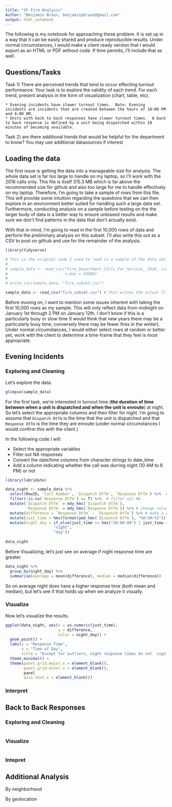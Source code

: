 ```yaml
---
title: "SF Fire Analysis"
Author: "Benjamin Braun, benjaminpbraun@gmail.com"
output: html_notebook
---
```


The following is my notebook for approaching these problem.  It is set up in a way that it can be easily shared and produce reproducible results. Under normal circumstances, I would make a client ready version that I would export as an HTML or PDF without code.  If time permits, I'll include that as well.

## Questions/Tasks

Task 1) There are perceived trends that tend to occur effecting turnout performance.  Your task is to explore the validity of each trend.  For each trend, present analysis in the form of visualization (chart, table, etc).

    * Evening incidents have slower turnout times.  Note: Evening incidents are incidents that are created between the hours of 10:00 PM and 6:00 AM.
    * Units with back to back responses have slower turnout times.  A back to back response is defined by a unit being dispatched within 10 minutes of becoming available.

Task 2) are there additional trends that would be helpful for the department to know? You may use additional datasources if interest

## Loading the data

The first issue is getting the data into a manageable size for analysis.  The whole data set is far too large to handle on my laptop, so I'll work with the 2016 calls only.  This file is itself 315.3 MB which is far above the recommended size for github and also too large for me to handle effectively on my laptop.  Therefore, I'm going to take a sample of rows from this file.  This will provide some intuition regarding the questions that we can then explore in an environment better suited for handling such a large data set.  Furthermore, conducting analysis on a sample before testing on the the larger body of data is a better way to ensure unbiased results and make sure we don't find patterns in the data that don't actually exist.

With that in mind, I'm going to read in the first 10,000 rows of data and perform the preliminary analysis on this subset.  I'll also write this out as a CSV to post on github and use for the remainder of the analysis.

```r

library(tidyverse)

# This is the original code I used to read in a sample of the data set.  I'm keeping it here for reproducibility.
# 
# sample_data <- read_csv("Fire_Department_Calls_For_Service__2016_.csv",
#                         n_max = 10000)
# 
# write_csv(sample_data, "fire_subset.csv")

sample_data <- read_csv("fire_subset.csv") # this writes the actual file


```

Before moving on, I want to mention some issues inherent with taking the first 10,000 rows as my sample.  This will only reflect data from midnight on January 1st through 2 PM on January 12th.  I don't know if this is a particularly busy or slow time (I would think that new years there may be a particularly busy time; conversely there may be fewer fires in the winter).  Under normal circumstances, I would either select rows at random or better yet, work with the client to determine a time-frame that they feel is most appropriate.

## Evening Incidents

### Exploring and Cleaning

Let's explore the data.

```r

glimpse(sample_data)

```

For the first task, we're interested in turnout time (__the duration of time between when a unit is dispatched and when the unit is enroute__) at night.  So let's select the appropriate columns and then filter for night.  I'm going to assume that `Dispatch DtTm` is the time that the unit is dispatched and that `Response DtTm` is the time they are enroute (under normal circumstances I would confirm this with the client.)

In the following code I will:

* Select the appropriate variables
* Filter out NA responses
* Convert the date/time columns from character strings to date_time
* Add a column indicating whether the call was durring night (10 AM to 6 PM) or not

```r

library(lubridate)

data_night <- sample_data %>% 
  select(RowID, `Call Number`, `Dispatch DtTm`, `Response DtTm`) %>%  # select colums
  filter(!is.na(`Response DtTm`) == T) %>%  # filter out NA
  mutate(`Dispatch DtTm` = mdy_hms(`Dispatch DtTm`),
         `Response DtTm` = mdy_hms(`Response DtTm`)) %>% # change columns to mdy_hms format from character
  mutate(difference = `Response DtTm` - `Dispatch DtTm`) %>% # make a column with the difference
  mutate(just_time = hms(format(ymd_hms(`Dispatch DtTm`), "%H:%M:%S"))) %>% # make column with just the time
  mutate(night_day = if_else(just_time >= hms("20:00:00") | just_time <= hms("06:00:00"),
                     "night",
                     "day"))
                     
data_night

```

Before Visualizing, let's just see on average if night response time are greater.

```r

data_night %>% 
  group_by(night_day) %>% 
  summarise(average = mean(difference), median = median(difference))

```

So on average night does have a higher response time (both mean and median), but let's see if that holds up when we analyze it visually.

### Visualize

Now let's visualize the results.

```r

ggplot(data_night, aes(x = as.numeric(just_time), 
                       y = difference, 
                       color = night_day)) +
  geom_point() +
  labs(y = "Response Time",
       x = "Time of Day",
       title = "Except for outliers, night response times do not  significantly differ from day response times") +
  theme_minimal() +
  theme(panel.grid.major.x = element_blank(),
        panel.grid.minor.x = element_blank(),
        panel
        axis.text.x = element_blank())

```

### Interpret

## Back to Back Responses

### Exploring and Cleaning

```r

```
### Visualize

```r

```

### Intepret

## Additional Analysis

By neighborhood

By geolocation
